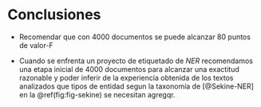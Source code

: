 \newpage
# Conclusiones


* Recomendar que con 4000 documentos se puede alcanzar 80 puntos de $\text{valor-F}$

* Cuando se enfrenta un proyecto de etiquetado de _NER_ recomendamos una etapa inicial de 4000 documentos para alcanzar una exactitud razonable y poder inferir de la experiencia obtenida de los textos analizados que tipos de entidad segun la taxonomía de [@Sekine-NER] en la \@ref(fig:fig-sekine) se necesitan agregqr.

<!-- TODO: WIP -->
